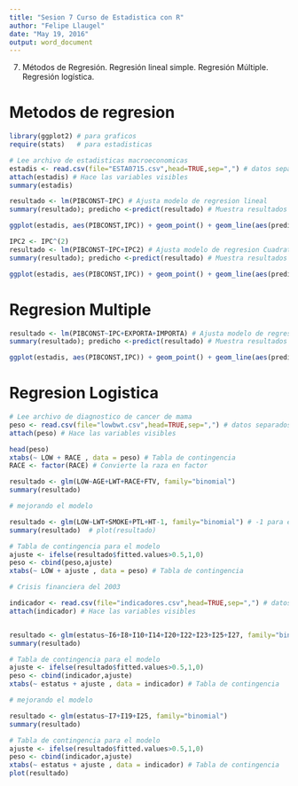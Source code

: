 ```yaml
---
title: "Sesion 7 Curso de Estadistica con R"
author: "Felipe Llaugel"
date: "May 19, 2016"
output: word_document
---
```


7.	Métodos de Regresión. Regresión lineal simple. Regresión Múltiple. Regresión logística. 


# Metodos de regresion

```r

library(ggplot2) # para graficos
require(stats)   # para estadisticas

# Lee archivo de estadisticas macroeconomicas
estadis <- read.csv(file="ESTA0715.csv",head=TRUE,sep=",") # datos separados por coma y con nombres de columnas
attach(estadis) # Hace las variables visibles
summary(estadis)

resultado <- lm(PIBCONST~IPC) # Ajusta modelo de regresion lineal
summary(resultado); predicho <-predict(resultado) # Muestra resultados de la regresion y computa prediccion

ggplot(estadis, aes(PIBCONST,IPC)) + geom_point() + geom_line(aes(predicho))

IPC2 <- IPC^(2)
resultado <- lm(PIBCONST~IPC+IPC2) # Ajusta modelo de regresion Cuadratico
summary(resultado); predicho <-predict(resultado) # Muestra resultados de la regresion y computa prediccion

ggplot(estadis, aes(PIBCONST,IPC)) + geom_point() + geom_line(aes(predicho))


```

# Regresion Multiple

```r


resultado <- lm(PIBCONST~IPC+EXPORTA+IMPORTA) # Ajusta modelo de regresion Multiple
summary(resultado); predicho <-predict(resultado) # Muestra resultados de la regresion y computa prediccion

ggplot(estadis, aes(PIBCONST,IPC)) + geom_point() + geom_line(aes(predicho))

```

# Regresion Logistica

```r

# Lee archivo de diagnostico de cancer de mama
peso <- read.csv(file="lowbwt.csv",head=TRUE,sep=",") # datos separados por coma y con nombres de columnas
attach(peso) # Hace las variables visibles

head(peso)
xtabs(~ LOW + RACE , data = peso) # Tabla de contingencia
RACE <- factor(RACE) # Convierte la raza en factor

resultado <- glm(LOW~AGE+LWT+RACE+FTV, family="binomial")
summary(resultado)

# mejorando el modelo

resultado <- glm(LOW~LWT+SMOKE+PTL+HT-1, family="binomial") # -1 para eliminar la constante
summary(resultado)  # plot(resultado)

# Tabla de contingencia para el modelo
ajuste <- ifelse(resultado$fitted.values>0.5,1,0)
peso <- cbind(peso,ajuste)
xtabs(~ LOW + ajuste , data = peso) # Tabla de contingencia

# Crisis financiera del 2003

indicador <- read.csv(file="indicadores.csv",head=TRUE,sep=",") # datos separados por coma y con nombres de columnas
attach(indicador) # Hace las variables visibles


resultado <- glm(estatus~I6+I8+I10+I14+I20+I22+I23+I25+I27, family="binomial") 
summary(resultado) 

# Tabla de contingencia para el modelo
ajuste <- ifelse(resultado$fitted.values>0.5,1,0)
peso <- cbind(indicador,ajuste)
xtabs(~ estatus + ajuste , data = indicador) # Tabla de contingencia

# mejorando el modelo

resultado <- glm(estatus~I7+I19+I25, family="binomial") 
summary(resultado)  

# Tabla de contingencia para el modelo
ajuste <- ifelse(resultado$fitted.values>0.5,1,0)
peso <- cbind(indicador,ajuste)
xtabs(~ estatus + ajuste , data = indicador) # Tabla de contingencia
plot(resultado)

```

